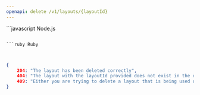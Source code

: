 ```yaml
---
openapi: delete /v1/layouts/{layoutId}
---
```


<RequestExample>
```javascript Node.js

```

```ruby Ruby

```

```python Python

```

```java Java

```

</RequestExample>

<ResponseExample>

```json Response
{
    204: "The layout has been deleted correctly",
    404: "The layout with the layoutId provided does not exist in the database so it can not be deleted.",
    409: "Either you are trying to delete a layout that is being used or a layout that is the default in the environment."
}
```

</ResponseExample>